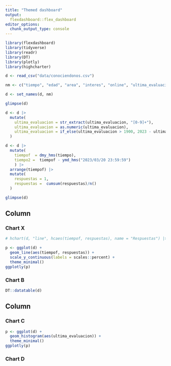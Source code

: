 ```yaml
---
title: "Themed dashboard"
output: 
  flexdashboard::flex_dashboard
editor_options: 
  chunk_output_type: console
---
```


```r
library(flexdashboard)
library(tidyverse)
library(readr)
library(DT)
library(plotly)
library(highcharter)

d <- read_csv("data/conociendonos.csv")

nm <- c("tiempo", "edad", "area", "interes", "online", "ultima_evaluacion")

d <- set_names(d, nm)

glimpse(d)

d <- d |> 
  mutate(
    ultima_evaluacion = str_extract(ultima_evaluacion, "[0-9]+"),
    ultima_evaluacion = as.numeric(ultima_evaluacion),
    ultima_evaluacion = if_else(ultima_evaluacion > 1900, 2023 - ultima_evaluacion, ultima_evaluacion)
  )

d <- d |> 
  mutate(
    tiempof  = dmy_hms(tiempo),
    tiempo2 =  tiempof - ymd_hms("2023/03/20 23:59:59")
    ) |> 
  arrange(tiempof) |> 
  mutate(
    respuestas = 1,
    respuestas =  cumsum(respuestas)/n()
  )

glimpse(d)
```

Column {data-width=650 .tabset}
-----------------------------------------------------------------------

### Chart X

```r
# hchart(d, "line", hcaes(tiempof, respuestas), name = "Respuestas") |> hc_tooltip(valueDecimals = 2)

p <- ggplot(d) +
  geom_line(aes(tiempof, respuestas)) +
  scale_y_continuous(labels = scales::percent) +
  theme_minimal()
ggplotly(p)
```

### Chart B

```r
DT::datatable(d)
```

Column {data-width=350}
-----------------------------------------------------------------------

### Chart C

```r
p <- ggplot(d) +
  geom_histogram(aes(ultima_evaluacion)) +
  theme_minimal()
ggplotly(p)
```

### Chart D

```r

```

